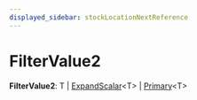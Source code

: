 ```yaml
---
displayed_sidebar: stockLocationNextReference
---
```



# FilterValue2

 **FilterValue2**: T \| [ExpandScalar](stock_location_next.ExpandScalar.mdx)&#60;T&#62; \| [Primary](stock_location_next.Primary.mdx)&#60;T&#62;
